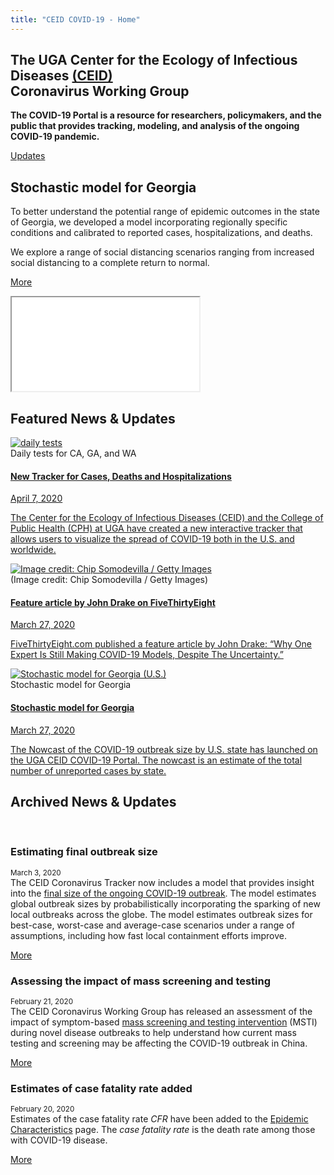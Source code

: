 ```yaml
---
title: "CEID COVID-19 - Home"
---
```


<link rel="stylesheet" href="https://cdnjs.cloudflare.com/ajax/libs/font-awesome/4.7.0/css/font-awesome.min.css">
<script src="https://kit.fontawesome.com/a076d05399.js"></script>

<style type="text/css">
#TOC {
margin-left: 35px;
margin-top: 90px;
}
</style>

<script type="text/javascript">
$(".main-container").removeClass("main-container").removeClass("container-fluid").addClass("footerPushDown");
</script>

<div id="homeContent">

<div class="band full first homepagebanner">
<div class="bandContent">
<h2 class="band-section-title">
The UGA Center for the Ecology of Infectious Diseases <a href="http://ceid.uga.edu">(CEID)</a><br><strong>Coronavirus Working Group</strong>
</h2>
<p class="display-3">
<strong>The COVID-19 Portal is a resource for researchers, policymakers, and the public that provides tracking, modeling, and analysis of the ongoing COVID-19 pandemic.</strong>
</p>
<p>
<a class="btn btn-primary btn-md" href="news.html" role="button">Updates</a>
</p>

</div>
</div>

<div class="band full second">
<div class="bandContent">
<div class="row">
<div class="col-sm-3">
<h2 class="band-section-title">
Stochastic model for Georgia
</h2>

<div class="bandContentText">
<p>
To better understand the potential range of epidemic outcomes in the state of Georgia, we developed a model incorporating regionally specific conditions and calibrated to reported cases, hospitalizations, and deaths.
</p>
<p>
We explore a range of social distancing scenarios ranging from increased social distancing to a complete return to normal.
</p>
</div>

<p>
<a class="btn btn-primary btn-sm" href="nowcasts.html" role="button">More <i class="fas fa-arrow-circle-right"></i> </a>
</p>
</div>
<div class="col-sm-9 usnowcast">
<div class="embed-responsive embed-responsive-16by9">
<iframe class="embed-responsive-item" src="USnowcast_plot.html" allowtransparency="true">
</iframe>

</div>
</div></div>
</div></div>
<!--CEID band full-->




<!--Featured News ITEMS-->

<div class="band full bg-grey fifth">
<div class="bandContent">
<h2 class="band-section-title">
Featured News &amp; Updates
</h2>
<div class="row">
<!--Featured item 1-->
<div class="col-sm-6 col-md-4 feature-homepage">
<div class="thumbnail">
<a href="tracker.html" title="Stochastic model for Georgia">
<img src="images/tracker.png" class="img-thumbnail featured-image" alt="daily tests"></a>
<figcaption class="feature-homepage-caption text-right text-muted">Daily tests for CA, GA, and WA<br></figcaption>
<a class="featured-link" href="tracker.html" title="Stochastic model for Georgia">
<div class="caption">
<h4 class="media-heading">
New Tracker for Cases, Deaths and Hospitalizations
</h4>
<p class="text-muted date-featured">April 7, 2020</p>
<p class="media-body-text">
The Center for the Ecology of Infectious Diseases (CEID) and the College of Public Health (CPH) at UGA have created a new interactive tracker that allows users to visualize the spread of COVID-19 both in the U.S. and worldwide.</p>
</div>
</a>
</div>
</div>
<!--Featured item 2-->
<div class="col-sm-6 col-md-4 feature-homepage border-light">
<div class="thumbnail">
<a href="https://fivethirtyeight.com/features/why-one-expert-is-still-making-covid-19-models-despite-the-uncertainty/" target="_blank" rel="noopener noreferrer" title="John Drake on FiveThirtyEight"><img src="https://fivethirtyeight.com/wp-content/uploads/2020/04/GettyImages-1219201731-4x3-1.jpg?w=1150" class="img-thumbnail featured-image" alt="Image credit: Chip Somodevilla / Getty Images"> </a>
<figcaption class="feature-homepage-caption text-right text-muted">
(Image credit: Chip Somodevilla / Getty Images)</figcaption>
<a class="featured-link" href="https://fivethirtyeight.com/features/why-one-expert-is-still-making-covid-19-models-despite-the-uncertainty/" target="_blank" rel="noopener noreferrer" title="John Drake on FiveThirtyEight">
<div class="caption">
<h4 class="media-heading">
Feature article by John Drake on FiveThirtyEight
</h4>
<p class="text-muted date-featured">March 27, 2020 </p>
<p class="media-body-text">
FiveThirtyEight.com published a feature article by John Drake: “Why One Expert Is Still Making COVID-19 Models, Despite The Uncertainty.”</p>
</div>
</a>
</div>
</div>
<!--Featured item 3-->
<div class="col-md-4 feature-homepage">
<div class="thumbnail">
<a href="stochastic.html" title="Stochastic model for Georgia">
<img src="images/GAstoch.png" class="img-thumbnail featured-image" alt="Stochastic model for Georgia (U.S.)" ></a>
<figcaption class="feature-homepage-caption text-right text-muted">Stochastic model for Georgia</figcaption>
<a class="featured-link" href="stochastic.html" title="Stochastic model for Georgia">
<div class="caption">
<h4 class="media-heading">
Stochastic model for Georgia
</h4>
<p class="text-muted date-featured">March 27, 2020 </p>
<p class="media-body-text">
The Nowcast of the COVID-19 outbreak size by U.S. state has launched on the UGA CEID COVID-19 Portal. The nowcast is an estimate of the total number of unreported cases by state.
</p>
</div>
</a>
</div>
</div>
</div>
</div>
</div>


<!--Start of News of Archive-->
<div class="band full fourth">
<div class="bandContent">
<h2 class="band-section-title">
Archived News &amp; Updates
</h2>
<div class="row">



<div class="col-sm-4">
<div class="card mb-0">
<div class="card-header">

</div>
<br>

<!--NEWS ITEM-->
<div class="card">
<div class="card-body">
<h3 class="card-title">
Estimating final outbreak size
</h3>
<p class="card-text">
<small class="card-subtitle mb-2 text-muted">March 3, 2020</small><br> The CEID Coronavirus Tracker now includes a model that provides insight into the <a href="final-size.html">final size of the ongoing COVID-19 outbreak</a>. The model estimates global outbreak sizes by probabilistically incorporating the sparking of new local outbreaks across the globe. The model estimates outbreak sizes for best-case, worst-case and average-case scenarios under a range of assumptions, including how fast local containment efforts improve.
</p>
<p><a href="news.html#news-finalsize" class="card-link"> More <i class="fas fa-arrow-circle-right"></i> </a></p>
</div>
</div>
</div>
</div>
<div class="col-sm-4">
<!--NEWS ITEM-->
<div class="card">
<div class="card-body">
<h3 class="card-title">
Assessing the impact of mass screening and testing
</h3>
<p class="card-text">
<small class="card-subtitle mb-2 text-muted">February 21, 2020</small><br> The CEID Coronavirus Working Group has released an assessment of the impact of symptom-based <a href="mass_testing.html">mass screening and testing intervention</a> (MSTI) during novel disease outbreaks to help understand how current mass testing and screening may be affecting the COVID-19 outbreak in China.
</p>
<p><a href="news.html#news-masstesting" class="card-link"> More <i class="fas fa-arrow-circle-right"></i> </a></p>
</div>
</div>
</div>
<div class="col-sm-4">
<!--NEWS ITEM-->
<div class="card">
<div class="card-body">
<h3 class="card-title">
Estimates of case fatality rate added
</h3>
<p class="card-text">
<small class="card-subtitle mb-2 text-muted">February 20, 2020</small><br> Estimates of the case fatality rate <span class="math inline"><em>C</em><em>F</em><em>R</em></span> have been added to the <a href="parameters.html">Epidemic Characteristics</a> page. The <em>case fatality rate</em> is the death rate among those with COVID-19 disease.
</p>
<p>
<a class="card-link" href="news.html#news-cfr"> More <i class="fas fa-arrow-circle-right">
</i>
</a>
</p>
</div>
</div>
</div>
</div>
<!--col-sm-4-->
</div>
<!--News row-->
</div>
<!--bandContent-->
</div><!--End of homepageContent-->
